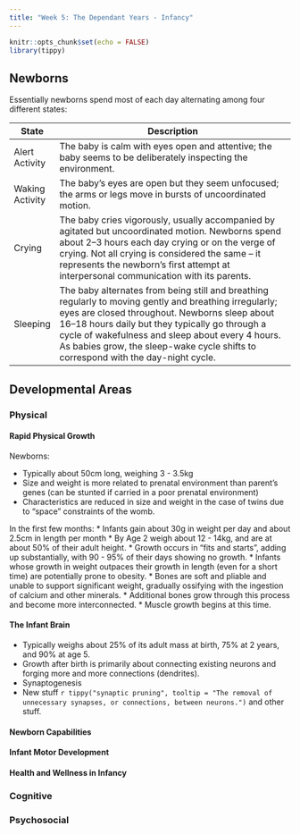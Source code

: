 ```yaml
---
title: "Week 5: The Dependant Years - Infancy"
---
```


```r
knitr::opts_chunk$set(echo = FALSE)
library(tippy)
```

## Newborns

Essentially newborns spend most of each day alternating among four different states:

| State           | Description                                                                                                                                                                                                                                                                                                                                         |
|-----------------|-----------------------------------------------------------------------------------------------------------------------------------------------------------------------------------------------------------------------------------------------------------------------------------------------------------------------------------------------------|
| Alert Activity  | The baby is calm with eyes open and attentive; the baby seems to be deliberately inspecting the environment.                                                                                                                                                                                                                                        |
| Waking Activity | The baby’s eyes are open but they seem unfocused; the arms or legs move in bursts of uncoordinated motion.                                                                                                                                                                                                                                          |
| Crying          | The baby cries vigorously, usually accompanied by agitated but uncoordinated motion. Newborns spend about 2–3 hours each day crying or on the verge of crying. Not all crying is considered the same – it represents the newborn’s first attempt at interpersonal communication with its parents.                                                   |
| Sleeping        | The baby alternates from being still and breathing regularly to moving gently and breathing irregularly; eyes are closed throughout. Newborns sleep about 16–18 hours daily but they typically go through a cycle of wakefulness and sleep about every 4 hours. As babies grow, the sleep-wake cycle shifts to correspond with the day-night cycle. |

## Developmental Areas {.tabset}

### Physical

#### Rapid Physical Growth

Newborns:

* Typically about 50cm long, weighing 3 - 3.5kg
* Size and weight is more related to prenatal environment than parent's genes (can be stunted if carried in a poor prenatal environment)
* Characteristics are reduced in size and weight in the case of twins due to "space" constraints of the womb.

In the first few months:
* Infants gain about 30g in weight per day and about 2.5cm in length per month
* By Age 2 weigh about 12 - 14kg, and are at about 50% of their adult height.
* Growth occurs in "fits and starts", adding up substantially, with 90 - 95% of their days showing no growth.
* Infants whose growth in weight outpaces their growth in length (even for a short time) are potentially prone to obesity.
* Bones are soft and pliable and unable to support significant weight, gradually ossifying with the ingestion of calcium and other minerals.
* Additional bones grow through this process and become more interconnected.
* Muscle growth begins at this time.

#### The Infant Brain

* Typically weighs about 25% of its adult mass at birth, 75% at 2 years, and 90% at age 5.
* Growth after birth is primarily about connecting existing neurons and forging more and more connections (dendrites).
* Synaptogenesis
* New stuff `r tippy("synaptic pruning", tooltip = "The removal of unnecessary synapses, or connections, between neurons.")` and other stuff.


#### Newborn Capabilities


#### Infant Motor Development


#### Health and Wellness in Infancy

### Cognitive

### Psychosocial

## {-}
